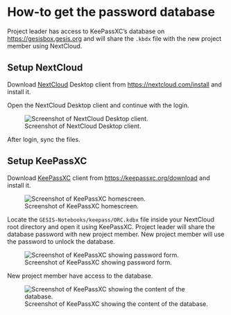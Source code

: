 # How-to get the password database

Project leader has access to KeePassXC's database on <https://gesisbox.gesis.org> and will share the `.kbdx` file with the new project member using NextCloud.

## Setup NextCloud

Download [NextCloud](https://nextcloud.com) Desktop client from <https://nextcloud.com/install> and install it.

Open the NextCloud Desktop client and continue with the login.

![Screenshot of NextCloud Desktop client.](../img/nextcloud-desktop.png)

After login, sync the files.

## Setup KeePassXC

Download [KeePassXC](https://keepassxc.org) client from <https://keepassxc.org/download> and install it.

![Screenshot of KeePassXC homescreen.](../img/keepassxc-home.png)

Locate the `GESIS-Notebooks/keepass/ORC.kdbx` file inside your NextCloud root directory and open it using KeePassXC. Project leader will share the database password with new project member. New project member will use the password to unlock the database.

![Screenshot of KeePassXC showing password form.](../img/keepassxc-password.png)

New project member have access to the database.

![Screenshot of KeePassXC showing the content of the database.](../img/keepassxc-project.png)
